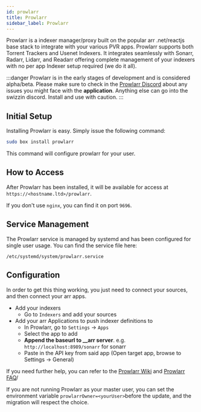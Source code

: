 ```yaml
---
id: prowlarr
title: Prowlarr
sidebar_label: Prowlarr
---
```


Prowlarr is a indexer manager/proxy built on the popular arr .net/reactjs base stack to integrate with your various PVR apps. Prowlarr supports both Torrent Trackers and Usenet Indexers. It integrates seamlessly with Sonarr, Radarr, Lidarr, and Readarr offering complete management of your indexers with no per app Indexer setup required (we do it all).

:::danger
Prowlarr is in the early stages of development and is considered alpha/beta.
Please make sure to check in the [Prowlarr Discord](https://prowlarr.com/discord) about any issues you might face with the **application**.
Anything else can go into the swizzin discord.
Install and use with caution.
:::

## Initial Setup

Installing Prowlarr is easy. Simply issue the following command:

```bash main
sudo box install prowlarr
```

This command will configure prowlarr for your user.

## How to Access

After Prowlarr has been installed, it will be available for access at `https://<hostname.ltd>/prowlarr`.

If you don't use `nginx`, you can find it on port `9696`.

## Service Management

The Prowlarr service is managed by systemd and has been configured for single user usage. You can find the service file here:

```
/etc/systemd/system/prowlarr.service
```


<SystemdTabs service="prowlarr"/>

## Configuration
In order to get this thing working, you just need to connect your sources, and then connect your arr apps.

- Add your indexers
    - Go to `Indexers` and add your sources
- Add your arr Applications to push indexer definitions to
    - In Prowlarr, go to `Settings` -> `Apps`
    - Select the app to add
    - **Append the baseurl to __arr server**. e.g. `http://localhost:8989/sonarr` for sonarr 
    - Paste in the API key from said app (Open target app, browse to Settings -> General)


If you need further help, you can refer to the [Prowlarr Wiki](https://wiki.servarr.com/Prowlarr) and [Prowlarr FAQ](https://wiki.servarr.com/Prowlarr_FAQ)/

   
If you are not running Prowlarr as your master user, you can set the environment variable `prowlarrOwner=<yourUser>`before the update, and the migration will respect the choice.
